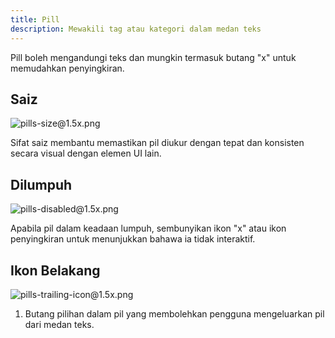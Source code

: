 ```yaml
---
title: Pill
description: Mewakili tag atau kategori dalam medan teks
---
```


Pill boleh mengandungi teks dan mungkin termasuk butang "x" untuk memudahkan penyingkiran.

## Saiz

![pills-size@1.5x.png](/design/pills-size1.5x.png)

Sifat saiz membantu memastikan pil diukur dengan tepat dan konsisten secara visual dengan elemen UI lain.

## Dilumpuh

![pills-disabled@1.5x.png](/design/pills-disabled1.5x.png)

Apabila pil dalam keadaan lumpuh, sembunyikan ikon "x" atau ikon penyingkiran untuk menunjukkan bahawa ia tidak interaktif.

## Ikon Belakang

![pills-trailing-icon@1.5x.png](/design/pills-trailing-icon1.5x.png)

1. Butang pilihan dalam pil yang membolehkan pengguna mengeluarkan pil dari medan teks.
